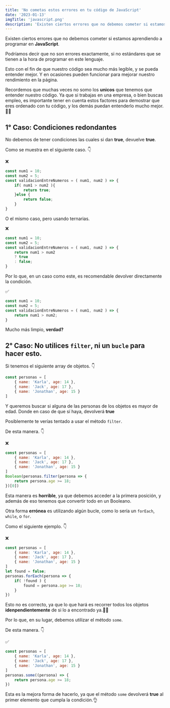 ```yaml
---
title: 'No cometas estos errores en tu código de JavaScript'
date: '2023-01-13'
imgTitle: 'javascript.png'
description: 'Existen ciertos errores que no debemos cometer si estamos aprendiendo a programar en JavaScript. Aquí te las enseño.✍'
---
```


Existen ciertos errores que no debemos cometer si estamos aprendiendo a programar en **JavaScript**.

Podríamos decir que no son errores exactamente, si no estándares que se tienen a la hora de programar
en este lenguaje.

Esto con el fin de que nuestro código sea mucho más legible, y se pueda entender mejor. Y en ocasiones
pueden funcionar para mejorar nuestro rendimiento en la página.

Recordemos que muchas veces no somo los **unicos** que tenemos que entender nuestro código. Ya que si trabajas en una empresa,
o bien buscas empleo, es importante tener en cuenta estos factores para demostrar que eres ordenado con tu código, y los demás
puedan entenderlo mucho mejor. 👨‍💻

## 1° Caso: Condiciones redondantes 


No debemos de tener condiciones las cuales si dan **true**, devuelve **true**.

Como se muestra en el siguiente caso. 👇

❌
```js
const num1 = 10;
const num2 = 5;
const validacionEntreNumeros = ( num1, num2 ) => {
    if( num1 > num2 ){
        return true;
    }else {
        return false;
    }
}
```

O el mismo caso, pero usando ternarias.

❌
```js
const num1 = 10;
const num2 = 5;
const validacionEntreNumeros = ( num1, num2 ) => {
    return num1 > num2 
    ? true 
    : false;
}
```

Por lo que, en un caso como este, es recomendable devolver directamente la condición.

✅
```js
const num1 = 10;
const num2 = 5;
const validacionEntreNumeros = ( num1, num2 ) => {
    return num1 > num2;
}
```

Mucho más limpio, **verdad?**

## 2° Caso: No utilices `filter`, ni un `bucle` para hacer esto. 

Si tenemos el siguiente array de objetos. 👇

```js
const personas = [
    { name: 'Karla', age: 14 },
    { name: 'Jack', age: 17 },
    { name: 'Jonathan', age: 15 }
]
```

Y queremos buscar si alguna de las personas de los objetos es mayor de edad. Donde en caso de que sí haya, devolverá **true**

Posiblemente te verías tentado a usar el método `filter`. 

De esta manera. 👇

❌
```js
const personas = [
    { name: 'Karla', age: 14 },
    { name: 'Jack', age: 17 },
    { name: 'Jonathan', age: 15 }
]
Boolean(personas.filter(persona => {
    return persona.age >= 18;
})[0])
```

Esta manera es **horrible**, ya que debemos acceder a la primera posición, y además de eso tenemos que convertir todo en un Booleano.

Otra forma **errónea** es utilizando algún bucle, como lo sería un `forEach`, `while`, o `for`. 

Como el siguiente ejemplo. 👇


❌
```js
const personas = [
    { name: 'Karla', age: 14 },
    { name: 'Jack', age: 17 },
    { name: 'Jonathan', age: 15 }
]
let found = false;
personas.forEach(persona => {
    if( !found ) {
        found = persona.age >= 18;
    }
})
```

Esto no es correcto, ya que lo que hará es recorrer todos los objetos **idenpendientemente** de si lo a encontrado ya.🤦‍♂️

Por lo que, en su lugar, debemos utilizar el método `some`.

De esta manera. 👇

✅
```js
const personas = [
    { name: 'Karla', age: 14 },
    { name: 'Jack', age: 17 },
    { name: 'Jonathan', age: 15 }
]
personas.some((persona) => {
    return persona.age >= 18;
})
```

Esta es la mejora forma de hacerlo, ya que el método `some` devolverá **true** al primer elemento que cumpla la condición.👌